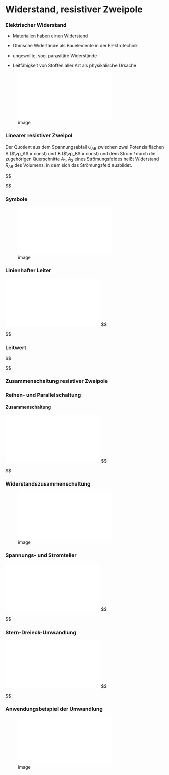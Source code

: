 # Widerstand, resistiver Zweipole {#sec:resistive-zweipole}

::: frame
### Elektrischer Widerstand

-   Materialien haben einen Widerstand

-   Ohmsche Widertände als Bauelemente in der Elektrotechnik

-   ungewollte, sog. parasitäre Widerstände

-   [Leitfähigkeit]{.alert} von Stoffen aller Art als physikalische
    Ursache

![image](../fig/lec04s331.pdf){width="\\textwidth"}
:::

:::: frame
### Linearer resistiver Zweipol

::: definition
Der Quotient aus dem Spannungsabfall $U_{AB}$ zwischen zwei
Potenzialflächen A ($\vp_A$ = const) und B ($\vp_B$ = const) und dem
Strom $I$ durch die zugehörigen Querschnitte $A_1$, $A_2$ eines
Strömungsfeldes heißt Widerstand $R_{AB}$ des Volumens, in dem sich das
Strömungsfeld ausbildet.
:::

$$\begin{aligned}
    R_{AB} &= \frac{U_{AB}}{I}, \quad [R]=\frac{[U]}{[I]}=1 \frac{\si{\volt}}{\si{\ampere}} = \SI{1}{\ohm} \\
    R_{AB} &= \frac{U_{AB}}{I}= const \quad \mbox{Ohmsches Gesetz}
  
\end{aligned}$$
::::

::: frame
### Symbole

![image](../fig/lec04s332.pdf){width="\\textwidth"}
:::

::: frame
### Linienhafter Leiter

![image](../fig/lec04s333.pdf){width="\\textwidth"} $$\begin{aligned}
     R &= \vr \frac{l}{A} = \frac{1}{\sigma}\frac{l}{A} \\
     \vr &= \frac{1}{\sigma} \\
     [\vr]&= \SI{1}{\ohm\milli\metre\squared\per\metre} \quad \SI{1}{\ohm\centi\metre} \\
     [\sigma]&= \SI{1}{\siemens\metre\per\milli\metre\squared} \quad \SI{1}{\siemens\per\centi\metre}
   
\end{aligned}$$
:::

::: frame
### Leitwert

$$\begin{aligned}
    G_{AB} &= \frac{I}{U_{AB}} = \frac{1}{R_{AB}} \\
    [G] &= \frac{[I]}{[U]} = 1 \frac{\si{\ampere}}{\si{\volt}}=\SI{1}{\siemens}=1\frac{1}{\si{\ohm}}
  
\end{aligned}$$
:::

### Zusammenschaltung resistiver Zweipole {#sec:zusamm-resist}

::: frame
### Reihen- und Parallelschaltung

#### Zusammenschaltung

![image](../fig/lec04s334.pdf){width="\\textwidth"} $$\begin{aligned}
    U_{AB}&=\sum_{n=1}^m U_n = I \sum_{n=1}^m R_n = I R_{ers}, \quad R_{ers}= \sum_{n=1}^m R_n, \quad \mbox{Reihenschaltung}\\
    I&=\sum_{n=1}^m I_n = U_{AB} \sum_{n=1}^m G_n = U_{AB} G_{ers}, \quad G_{ers}= \sum_{n=1}^m G_n \quad\mbox{Parallelschaltung}  
  
\end{aligned}$$
:::

::: frame
### Widerstandszusammenschaltung

![image](../fig/lec04s335.pdf){width="\\textwidth"}
:::

::: frame
### Spannungs- und Stromteiler

![image](../fig/lec04s336.pdf){width="\\textwidth"} $$\begin{aligned}
     \frac{U_n}{U_{ges}} &= \frac{R_n}{R_{ges}} \quad \mbox{Spannungsteilerregel} \\
     \frac{I_n}{I_{ges}} &= \frac{G_n}{G_{ges}} \quad \mbox{Stromteilerregel}
   
\end{aligned}$$
:::

::: frame
### Stern-Dreieck-Umwandlung

![image](../fig/lec04s337.pdf){width="\\textwidth"} $$\begin{aligned}
    G_{12} &= \frac{G_{10}G_{20}}{\sum G}, & G_{13} &= \frac{G_{10}G_{30}}{\sum G}, & G_{23} &= \frac{G_{20}G_{30}}{\sum G},
    \quad\mbox{Stern-Dreieck} \\
    R_{10} &= \frac{R_{12}R_{13}}{\sum R}, & R_{20} &= \frac{R_{12}R_{23}}{\sum R}, & R_{30} &= \frac{R_{13}R_{23}}{\sum R},
    \quad\mbox{Dreieck-Stern}
  
\end{aligned}$$ $$\begin{aligned}
  \sum G &= G_{10} + G_{20} = G_{30} & \sum R &= R_{12} + R_{13} + R_{23} 
  
\end{aligned}$$
:::

::: frame
### Anwendungsbeispiel der Umwandlung

![image](../fig/lec04s338.pdf){width="\\textwidth"}
:::
